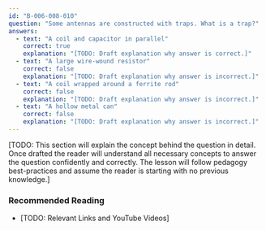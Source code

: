 ```yaml
---
id: "B-006-008-010"
question: "Some antennas are constructed with traps. What is a trap?"
answers:
  - text: "A coil and capacitor in parallel"
    correct: true
    explanation: "[TODO: Draft explanation why answer is correct.]"
  - text: "A large wire-wound resistor"
    correct: false
    explanation: "[TODO: Draft explanation why answer is incorrect.]"
  - text: "A coil wrapped around a ferrite rod"
    correct: false
    explanation: "[TODO: Draft explanation why answer is incorrect.]"
  - text: "A hollow metal can"
    correct: false
    explanation: "[TODO: Draft explanation why answer is incorrect.]"
---
```


[TODO: This section will explain the concept behind the question in detail. Once drafted the reader will understand all necessary concepts to answer the question confidently and correctly. The lesson will follow pedagogy best-practices and assume the reader is starting with no previous knowledge.]

### Recommended Reading

- [TODO: Relevant Links and YouTube Videos]

